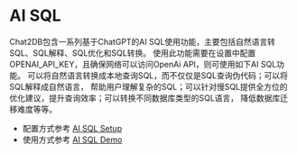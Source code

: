 # AI SQL

Chat2DB包含一系列基于ChatGPT的AI SQL使用功能，主要包括自然语言转SQL、SQL解释、SQL优化和SQL转换。
使用此功能需要在设置中配置OPENAI_API_KEY，且确保网络可以访问OpenAi API，则可使用如下AI SQL功能。
可以将自然语言转换成本地查询SQL，而不仅仅是SQL查询伪代码；可以将SQL解释成自然语言，
帮助用户理解复杂的SQL；可以针对慢SQL提供全方位的优化建议，提升查询效率；可以转换不同数据库类型的SQL语言，
降低数据库迁移难度等等。

  - 配置方式参考 [AI SQL Setup](https://github.com/alibaba/Chat2DB/blob/main/CHAT2DB_AI_SQL.md#%E4%BD%BF%E7%94%A8%E9%85%8D%E7%BD%AE)
  - 使用方式参考 [AI SQL Demo](https://github.com/alibaba/Chat2DB/blob/main/CHAT2DB_AI_SQL.md#%E8%87%AA%E7%84%B6%E8%AF%AD%E8%A8%80%E8%BD%ACsql)

[//]: # (This guide walks you through the steps involved in exporting chat dump of a session using Chat Replay API.)

[//]: # ()
[//]: # ()
[//]: # (If you wish to use webhooks, see [Set Up Webhooks]&#40;/guides/webhooks/webhooks-and-events&#41; and [meeting.chatSynced]&#40;guides/webhooks/webhook-events#meetingchatsynced&#41;.)

[//]: # ()
[//]: # (:::info Note)

[//]: # ()
[//]: # (Chat Replay API is not enabled by default for your organization.)

[//]: # ([Contact us]&#40;https://dyte.io/contact&#41; to enable the Chat Replay API for your)

[//]: # (organziation.)

[//]: # ()
[//]: # (:::)

[//]: # ()
[//]: # (Once [Chat Replay API]&#40;/api/?v=v2#/operations/GetSessionChat&#41; is enabled, do the)

[//]: # (following:)

[//]: # ()
[//]: # (1. Get the `chat_download_url` using)

[//]: # (   [Chat Replay API]&#40;/api/?v=v2#/operations/GetSessionChat&#41;.)

[//]: # (2. Download the chat dump CSV file.)

[//]: # ()
[//]: # (## Get `chat_download_url`)

[//]: # ()
[//]: # (To get the `chat_download_url`, make a `HTTP GET` request to)

[//]: # ([Chat Replay API]&#40;/api/?v=v2#/operations/GetSessionChat&#41;. The API returns the)

[//]: # (following:)

[//]: # ()
[//]: # (```json)

[//]: # ({)

[//]: # (  "success": true,)

[//]: # (  "data": {)

[//]: # (    "chat_download_url": "string",)

[//]: # (    "chat_download_url_expiry": "string")

[//]: # (  })

[//]: # (})

[//]: # (```)

[//]: # ()
[//]: # (- The `chat_download_url` is a URL that allows you to download the entire chat dump of a session in CSV format from AWS S3.)

[//]: # (- `chat_download_url_expiry` indicates the expiry timestamp of the `chat_download_url`. If the `chat_download_url` gets expired, simply call this endpoint again to obtain a new download URL.)

[//]: # ()
[//]: # (## Download the chat dump file)

[//]: # ()
[//]: # (You can download the chat dump file in CSV format by making `HTTP GET` request)

[//]: # (to `chat_download_url` that you obtained in the previous step.)

[//]: # ()
[//]: # (The process of downloading any file from a HTTP URL in JavaScript differs)

[//]: # (slightly based on whether you are doing it on client side or server side.)

[//]: # ()
[//]: # (### Download on the client)

[//]: # ()
[//]: # (To download at client side, do the following:)

[//]: # ()
[//]: # (1. Make a GET request to the `chat_download_url`.)

[//]: # (2. Convert response to blob.)

[//]: # (3. Create an invisible `<a>` HTML element with download attribute and add the)

[//]: # (   above blob to it's `href`.)

[//]: # (4. Programatically click on the `<a>` element so that the browser automatically)

[//]: # (   starts downloading and then remove the `<a>` element.)

[//]: # ()
[//]: # (### Download on the server)

[//]: # ()
[//]: # (We use `Node.js` streams to download files on the server, so the steps are as)

[//]: # (follows:)

[//]: # ()
[//]: # (1. Create a writable stream for a local file.)

[//]: # (2. Make a GET request to `chat_download_url`.)

[//]: # (3. Get a readable stream using `res.body` and pipe to the writable stream)

[//]: # (   created in the first step.)

[//]: # ()
[//]: # (## Example: CSV chat dump file)

[//]: # ()
[//]: # (This CSV file contains all the chat messages along with the participant's name)

[//]: # (and some other metadata. It includes the following column headings:)

[//]: # ()
[//]: # (- `id`: Unique chat message ID)

[//]: # (- `participantId`: ID of the participant who sent the message)

[//]: # (- `sessionId`: The session ID from which the chat message was sent)

[//]: # (- `meetingId`: The ID of the meeting to which this session belongs)

[//]: # (- `displayName`: Display name of the participant who sent this message)

[//]: # (- `pinned`: A boolean that indicates if the current message was pinned or not)

[//]: # (- `isEdited`: A boolean that indicates if the current message was edited or not)

[//]: # (- `payloadType`: An ENUM that indicates the type of payload sent in the chat)

[//]: # (  message. It can be one of TEXT_MESSAGE, IMAGE_MESSAGE, FILE_MESSAGE)

[//]: # (- `payload`: The actual payload sent in the chat message)

[//]: # (- `createdAt`: Timestamp when this chat message was sent)

[//]: # ()
[//]: # (![Sample Chat Dump File]&#40;https://dyte.io/blog/content/images/size/w1600/2022/11/Dyte-Blog---Sample-Chat-Dump.png&#41;)

[//]: # ()
[//]: # (For more information on downloading the file, refer to)

[//]: # ([How to Fetch Chat History of a Dyte Session]&#40;https://dyte.io/blog/fetch-chat-history-of-a-dyte-session/&#41;)

[//]: # (blog.)
